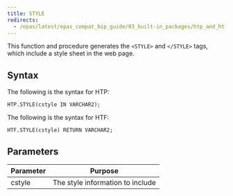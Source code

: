 ```yaml
---
title: STYLE
redirects:
  - /epas/latest/epas_compat_bip_guide/03_built-in_packages/htp_and_htf/style/ #generated for docs/epas/reorg-role-use-case-mode
---
```


This function and procedure generates the `<STYLE>` and `</STYLE>` tags, which include a style sheet in the web page.

## Syntax

The following is the syntax for HTP:

```
HTP.STYLE(cstyle IN VARCHAR2);
```

The following is the syntax for HTF:

```
HTF.STYLE(cstyle) RETURN VARCHAR2;
```

## Parameters

| Parameter | Purpose  |
| --------- | -------- |
| cstyle | The style information to include |
